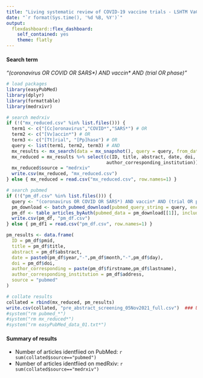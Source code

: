 ```yaml
---
title: "Living systematic review of COVID-19 vaccine trials - LSHTM VaC tracker"
date: "`r format(Sys.time(), '%d %B, %Y')`"
output: 
  flexdashboard::flex_dashboard:
    self_contained: yes
    theme: flatly 
---
```


#### Search term
*"(coronavirus OR COVID OR SARS\*) AND vaccin\* AND (trial OR phase)"*

```r
# load packages
library(easyPubMed)
library(dplyr)
library(formattable)
library(medrxivr)

# search medrxiv
if (!("mx_reduced.csv" %in% list.files())) {
  term1 <- c("[Cc]oronavirus","COVID*","SARS*") # OR
  term2 <- c("[Vv]accin*") # OR
  term3 <- c("[Tt]rial", "[Pp]hase") # OR
  query <- list(term1, term2, term3) # AND
  mx_results <- mx_search(data = mx_snapshot(), query = query, from_date = "2020-01-01", to_date = "2021-11-05") ### UPDATE ###
  mx_reduced = mx_results %>% select(c(ID, title, abstract, date, doi, author_corresponding, 
                                     author_corresponding_institution))
  mx_reduced$source = "medrxiv"
  write.csv(mx_reduced, "mx_reduced.csv")
} else { mx_reduced = read.csv("mx_reduced.csv", row.names=1) }

# search pubmed
if (!("pm_df.csv" %in% list.files())) {
  query <- "(coronavirus OR COVID OR SARS*) AND vaccin* AND (trial OR phase) AND 2021/09/15:2021/11/05[crdt]"  ### UPDATE
  pm_download <- batch_pubmed_download(pubmed_query_string = query, encoding = "ASCII")
  pm_df <- table_articles_byAuth(pubmed_data = pm_download[[1]], included_authors = "first", encoding = "ASCII")
  write.csv(pm_df, "pm_df.csv")
} else { pm_df1 = read.csv("pm_df.csv", row.names=1) }

pm_results <- data.frame(
  ID = pm_df$pmid,
  title = pm_df$title,
  abstract = pm_df$abstract,
  date = paste0(pm_df$year,"-",pm_df$month,"-",pm_df$day),
  doi = pm_df$doi,
  author_corresponding = paste(pm_df$firstname,pm_df$lastname),
  author_corresponding_institution = pm_df$address,
  source = "pubmed"
)

# collate results 
collated = rbind(mx_reduced, pm_results)
write.csv(collated, "pre_abstract_screening_05Nov2021_full.csv")  ### UPDATE ###
#system("rm pubmed_*")
#system("rm mx_reduced*")
#system("rm easyPubMed_data_01.txt*")
```

#### Summary of results
* Number of articles identfiied on PubMed: `r sum(collated$source=="pubmed")`    
* Number of articles identfiied on medRxiv: `r sum(collated$source=="medrxiv")`    
